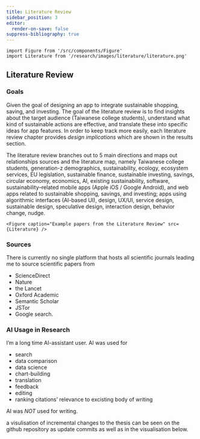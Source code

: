 ```yaml
---
title: Literature Review
sidebar_position: 3
editor:
  render-on-save: false
suppress-bibliography: true
---
```





````mdx-code-block
import Figure from '/src/components/Figure'
import Literature from '/research/images/literature/literature.png'
````

## Literature Review

### Goals

Given the goal of designing an app to integrate sustainable shopping,
saving, and investing. The goal of the literature review is to find
insights about the target audience (Taiwanese college students),
understand what kind of sustainable actions are effective, and translate
these into specific ideas for app features. In order to keep track more
easily, each literature review chapter provides *design implications*
which are shown in the results section.

The literature review branches out to 5 main directions and maps out
relationships sources and the literature map, namely Taiwanese college
students, generation-z demographics, sustainability, ecology, ecosystem
services, EU legislation, sustainable finance, sustainable investing,
savings, circular economy, economics, AI, existing sustainability,
software, sustainability–related mobile apps (Apple iOS / Google
Android), and web apps related to sustainable shopping, savings, and
investing; apps using algorithmic interfaces (AI-based UI), design,
UX/UI, service design, sustainable design, speculative design,
interaction design, behavior change, nudge.

````mdx-code-block
<Figure caption="Example papers from the Literature Review" src={Literature} />
````

### Sources

There is currently no single platform that hosts all scientific journals
leading me to source scientific papers from

-   ScienceDirect
-   Nature
-   the Lancet
-   Oxford Academic
-   Semantic Scholar
-   JSTor
-   Google search.

### AI Usage in Research

I’m a long time AI-assistant user. AI was used for

-   search
-   data comparison
-   data science
-   chart-building
-   translation
-   feedback
-   editing
-   ranking citations’ relevance to excisting body of writing

AI was *NOT* used for writing.

a visulisation of incremental changes to the thesis can be seen on the
github repository as update commits as well as in the visualisation
below.
